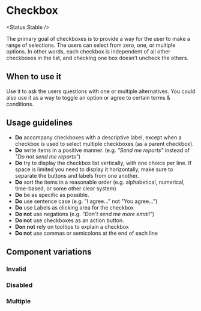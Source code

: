 
<Meta of={Stories} />

# Checkbox

<Status.Stable />

The primary goal of checkboxes is to provide a way for the user to make a range of selections.
The users can select from zero, one, or multiple options. In other words, each checkbox is independent
of all other checkboxes in the list, and checking one box doesn’t uncheck the others.

<Story of={Stories.Base} />
<Props />

## When to use it

Use it to ask the users questions with one or multiple alternatives. You could also use it as a way to toggle
an option or agree to certain terms & conditions.

## Usage guidelines

- **Do** accompany checkboxes with a descriptive label, except when a checkbox is used to select
  multiple checkboxes (as a parent checkbox).
- **Do** write items in a positive manner. (e.g. _"Send me reports"_ instead of _"Do not send me reports"_)
- **Do** try to display the checkbox list vertically, with one choice per line. If space is
  limited you need to display it horizontally, make sure to separate the buttons and labels from one another.
- **Do** sort the items in a reasonable order (e.g. alphabetical, numerical, time-based, or some other clear system)
- **Do** be as specific as possible.
- **Do** use sentence case (e.g. "I agree..." not "You agree...")
- **Do** use Labels as clicking area for the checkbox
- **Do not** use negations (e.g. _“Don’t send me more email”_)
- **Do not** use checkboxes as an action button.
- **Don not** rely on tooltips to explain a checkbox
- **Do not** use commas or semicolons at the end of each line

## Component variations

### Invalid

<Story of={Stories.Invalid} />

### Disabled

<Story of={Stories.Disabled} />

### Multiple

<Story of={Stories.Multiple} />

